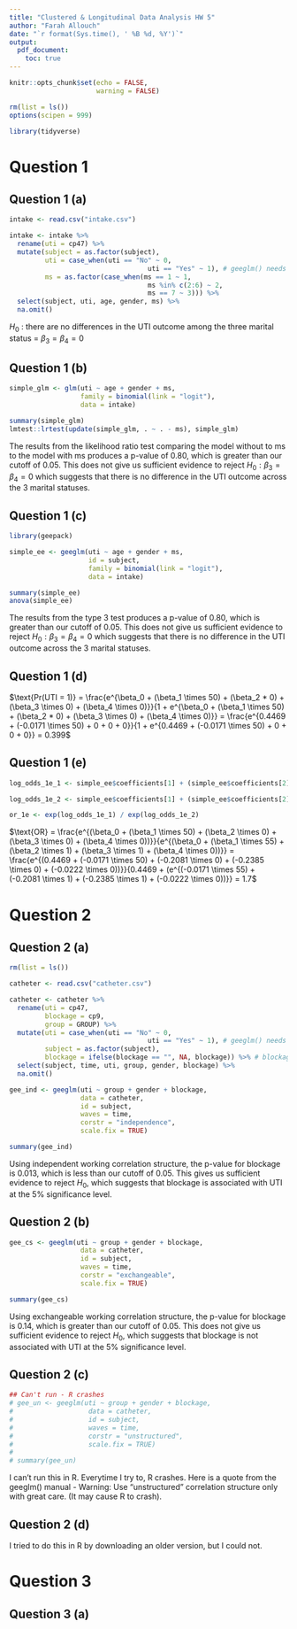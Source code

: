 ```yaml
---
title: "Clustered & Longitudinal Data Analysis HW 5"
author: "Farah Allouch"
date: "`r format(Sys.time(), ' %B %d, %Y')`"
output: 
  pdf_document:
    toc: true
---
```


```r
knitr::opts_chunk$set(echo = FALSE,
                      warning = FALSE)

rm(list = ls())
options(scipen = 999)

library(tidyverse)
```

\newpage
# Question 1
## Question 1 (a)
```r
intake <- read.csv("intake.csv")

intake <- intake %>% 
  rename(uti = cp47) %>% 
  mutate(subject = as.factor(subject),
         uti = case_when(uti == "No" ~ 0,
                                   uti == "Yes" ~ 1), # geeglm() needs outcome to be numeric, not factor
         ms = as.factor(case_when(ms == 1 ~ 1,
                                   ms %in% c(2:6) ~ 2,
                                   ms == 7 ~ 3))) %>% 
  select(subject, uti, age, gender, ms) %>% 
  na.omit()
```

$H_0$ : there are no differences in the UTI outcome among the three marital status = $\beta_3 = \beta_4 = 0$

## Question 1 (b)
```r
simple_glm <- glm(uti ~ age + gender + ms,
                  family = binomial(link = "logit"),
                  data = intake)

summary(simple_glm)
lmtest::lrtest(update(simple_glm, . ~ . - ms), simple_glm)
```

The results from the likelihood ratio test comparing the model without to ms to the model with ms produces a p-value of 0.80, which is greater than our cutoff of 0.05. This does not give us sufficient evidence to reject $H_0: \beta_3 = \beta_4 = 0$ which suggests that there is no difference in the UTI outcome across the 3 marital statuses.

## Question 1 (c)
```r
library(geepack)

simple_ee <- geeglm(uti ~ age + gender + ms,
                    id = subject,
                    family = binomial(link = "logit"),
                    data = intake)

summary(simple_ee)
anova(simple_ee)
```

The results from the type 3 test produces a p-value of 0.80, which is greater than our cutoff of 0.05. This does not give us sufficient evidence to reject $H_0: \beta_3 = \beta_4 = 0$ which suggests that there is no difference in the UTI outcome across the 3 marital statuses.

## Question 1 (d)
$\text{Pr(UTI = 1)} = \frac{e^{\beta_0 + (\beta_1 \times 50) + (\beta_2 * 0) + (\beta_3 \times 0) + (\beta_4 \times 0)}}{1 + e^{\beta_0 + (\beta_1 \times 50) + (\beta_2 * 0) + (\beta_3 \times 0) + (\beta_4 \times 0)}} = \frac{e^{0.4469 + (-0.0171 \times 50) + 0 + 0 + 0}}{1 + e^{0.4469 + (-0.0171 \times 50) + 0 + 0 + 0}} = 0.399$

## Question 1 (e)
```r
log_odds_1e_1 <- simple_ee$coefficients[1] + (simple_ee$coefficients[2] * 50) + (simple_ee$coefficients[3] * 0) + (simple_ee$coefficients[4] * 0 + (simple_ee$coefficients[5] * 0))

log_odds_1e_2 <- simple_ee$coefficients[1] + (simple_ee$coefficients[2] * 55) + (simple_ee$coefficients[3] * 1) + (simple_ee$coefficients[4] * 1 + (simple_ee$coefficients[5] * 0))

or_1e <- exp(log_odds_1e_1) / exp(log_odds_1e_2)
```

$\text{OR} = \frac{e^{(\beta_0 + (\beta_1 \times 50) + (\beta_2 \times 0) + (\beta_3 \times 0) + (\beta_4 \times 0))}}{e^{(\beta_0 + (\beta_1 \times 55) + (\beta_2 \times 1) + (\beta_3 \times 1) + (\beta_4 \times 0))}} = \frac{e^{(0.4469 + (-0.0171 \times 50) + (-0.2081 \times 0) + (-0.2385 \times 0) + (-0.0222 \times 0))}}{0.4469 + (e^{(-0.0171 \times 55) + (-0.2081 \times 1) + (-0.2385 \times 1) + (-0.0222 \times 0))}} = 1.7$

\newpage
# Question 2 
## Question 2 (a)
```r
rm(list = ls())

catheter <- read.csv("catheter.csv")

catheter <- catheter %>% 
  rename(uti = cp47,
         blockage = cp9,
         group = GROUP) %>% 
  mutate(uti = case_when(uti == "No" ~ 0,
                                   uti == "Yes" ~ 1), # geeglm() needs outcome to be numeric ONLY (not character or factor)
         subject = as.factor(subject),
         blockage = ifelse(blockage == "", NA, blockage)) %>% # blockage has 3 blanks that aren't interpreted by R as NAs
  select(subject, time, uti, group, gender, blockage) %>% 
  na.omit()

gee_ind <- geeglm(uti ~ group + gender + blockage,
                  data = catheter,
                  id = subject,
                  waves = time,
                  corstr = "independence",
                  scale.fix = TRUE)

summary(gee_ind)
```

Using independent working correlation structure, the p-value for blockage is 0.013, which is less than our cutoff of 0.05. This gives us sufficient evidence to reject $H_0$, which suggests that blockage is associated with UTI at the 5% significance level.

## Question 2 (b)
```r
gee_cs <- geeglm(uti ~ group + gender + blockage,
                  data = catheter,
                  id = subject,
                  waves = time,
                  corstr = "exchangeable",
                  scale.fix = TRUE)

summary(gee_cs)
```

Using exchangeable working correlation structure, the p-value for blockage is 0.14, which is greater than our cutoff of 0.05. This does not give us sufficient evidence to reject $H_0$, which suggests that blockage is not associated with UTI at the 5% significance level.

## Question 2 (c)
```r
## Can't run - R crashes
# gee_un <- geeglm(uti ~ group + gender + blockage,
#                   data = catheter,
#                   id = subject,
#                   waves = time,
#                   corstr = "unstructured",
#                   scale.fix = TRUE)
# 
# summary(gee_un)
```

I can't run this in R. Everytime I try to, R crashes. Here is a quote from the geeglm() manual - Warning: Use "unstructured" correlation structure only with great care. (It may cause R to crash).

## Question 2 (d)
I tried to do this in R by downloading an older version, but I could not. 

\newpage
# Question 3
## Question 3 (a)
